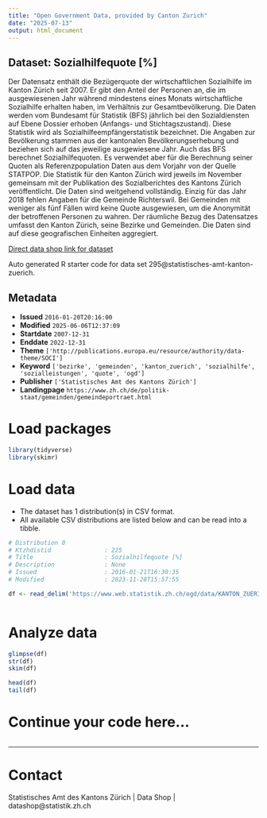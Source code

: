```yaml
---
title: "Open Government Data, provided by Canton Zurich"
date: "2025-07-13"
output: html_document
---
```


## Dataset: Sozialhilfequote [%]

Der Datensatz enthält die Bezügerquote der wirtschaftlichen Sozialhilfe im Kanton Zürich seit 2007. Er gibt den Anteil der Personen an, die im ausgewiesenen Jahr während mindestens eines Monats wirtschaftliche Sozialhilfe erhalten haben, im Verhältnis zur Gesamtbevölkerung. Die Daten werden vom Bundesamt für Statistik (BFS) jährlich bei den Sozialdiensten auf Ebene Dossier erhoben (Anfangs- und Stichtagszustand). Diese Statistik wird als Sozialhilfeempfängerstatistik bezeichnet.
 Die Angaben zur Bevölkerung stammen aus der kantonalen Bevölkerungserhebung und beziehen sich auf das jeweilige ausgewiesene Jahr. Auch das BFS berechnet Sozialhilfequoten. Es verwendet aber für die Berechnung seiner Quoten als Referenzpopulation Daten aus dem Vorjahr von der Quelle STATPOP. Die Statistik für den Kanton Zürich wird jeweils im November gemeinsam mit der Publikation des Sozialberichtes des Kantons Zürich veröffentlicht. 
Die Daten sind weitgehend vollständig. Einzig für das Jahr 2018 fehlen Angaben für die Gemeinde Richterswil. Bei Gemeinden mit weniger als fünf Fällen wird keine Quote ausgewiesen, um die Anonymität der betroffenen Personen zu wahren. Der räumliche Bezug des Datensatzes umfasst den Kanton Zürich, seine Bezirke und Gemeinden. Die Daten sind auf diese geografischen Einheiten aggregiert.

[Direct data shop link for dataset](https://www.zh.ch/de/politik-staat/statistik-daten/datenkatalog.html#/datasets/295@statistisches-amt-kanton-zuerich)

Auto generated R starter code for data set 295@statistisches-amt-kanton-zuerich.

## Metadata

- **Issued** `2016-01-20T20:16:00`
- **Modified** `2025-06-06T12:37:09`
- **Startdate** `2007-12-31`
- **Enddate** `2022-12-31`
- **Theme** `['http://publications.europa.eu/resource/authority/data-theme/SOCI']`
- **Keyword** `['bezirke', 'gemeinden', 'kanton_zuerich', 'sozialhilfe', 'sozialleistungen', 'quote', 'ogd']`
- **Publisher** `['Statistisches Amt des Kantons Zürich']`
- **Landingpage** `https://www.zh.ch/de/politik-staat/gemeinden/gemeindeportraet.html`


# Load packages

```r

library(tidyverse)
library(skimr)

```

# Load data

-   The dataset has 1 distribution(s) in CSV format.
-   All available CSV distributions are listed below and can be read into a tibble.

```r

# Distribution 0
# Ktzhdistid               : 225
# Title                    : Sozialhilfequote [%]
# Description              : None
# Issued                   : 2016-01-21T16:30:35
# Modified                 : 2023-11-28T15:57:55

df <- read_delim('https://www.web.statistik.zh.ch/ogd/data/KANTON_ZUERICH_541.csv')



```

# Analyze data

```r

glimpse(df)
str(df)
skim(df)

head(df)
tail(df)

```

# Continue your code here...

```r

```

------------------------------------------------------------------------

# Contact

Statistisches Amt des Kantons Zürich | Data Shop | datashop@statistik.zh.ch
